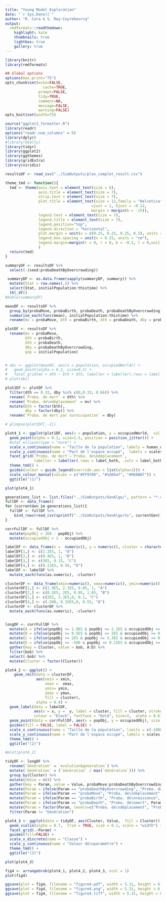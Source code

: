 ```yaml
---
title: "Young Model Exploration"
date: "`r Sys.Date()`"
author: "R. Cura & S. Rey-Coyrehourcq"
output:
  rmdformats::readthedown:
    highlight: kate
    thumbnails: true
    lightbox: true
    gallery: true
---
```



```r
library(knitr)
library(rmdformats)

## Global options
options(max.print="75")
opts_chunk$set(echo=FALSE,
	             cache=TRUE,
               prompt=FALSE,
               tidy=TRUE,
               comment=NA,
               message=FALSE,
               warning=FALSE)
opts_knit$set(width=75)
```

```r
source("ggplot2_formatter.R")
library(readr)
options("readr.num_columns" = 0)
library(dplyr)
#library(GGally)
library(tidyr)
library(ggplot2)
library(ggthemes)
library(gridExtra)
library(viridis)

```

```r
resultsDF <- read_csv("../SimOutputs/plan_complet_result.csv")
```

```r
theme_tmd <- function(){
  tmd <- theme(axis.text = element_text(size = 6),
               axis.title = element_text(size = 7),
               strip.text = element_text(size = 7),
               plot.title = element_text(size = 12,family = "Helvetica",face="bold",
                                       vjust = 1, hjust = -0.12, 
                                       margin = margin(b = -15)),
               legend.text = element_text(size = 7),
               legend.title = element_text(size = 7),
               legend.position="top",
               legend.direction = "horizontal",
               plot.margin = unit(x = c(0.25, 0.25, 0.25, 0.5), units = "cm"),
               legend.box.spacing = unit(x = 0.25, units = "cm"),
               legend.margin=margin(t = 0, r = 0, b = -0.2, l = 0,unit = "cm")
               )
  return(tmd)
}

```

```r
summaryDF <- resultsDF %>%
  select(-(seed:probaDeathByOvercrowding))

 summaryDF <- as.data.frame(sapply(summaryDF, summary)) %>%
  mutate(Stat = row.names(.)) %>%
  select(Stat, initialPopulation:thistime) %>%
  tbl_df()
#kable(summaryDF)
```

```r
meanDF <- resultsDF %>%
  group_by(probaMove, probaBirth, probaDeath, probaDeathByOvercrowding) %>%
  summarise_each(funs(mean), initialPopulation:thistime) %>%
  rename(mv = probaMove, bth = probaBirth, dth = probaDeath, dby = probaDeathByOvercrowding)

plotDF <- resultsDF %>%
  rename(mv = probaMove,
         bth = probaBirth,
         dth = probaDeath,
         dby = probaDeathByOvercrowding,
         pop = initialPopulation)


# abc <- ggplot(meanDF, aes(x = population, occupiedWorld)) +
#   geom_point(alpha = 0.2, size=0.2) +
#   facet_grid(mv + dth ~ bth + dth, labeller = labeller(.rows = label_both, .cols = label_both))
# plot(abc)
```

```r
plot1DF <- plotDF %>%
  filter(dth == 0.33, dby %in% c(0,0.33, 0.66)) %>%
  rename(`Proba. de mort` = dth) %>%
  rename(`Proba. de\ndéplacement` = mv) %>%
  mutate(bth = factor(bth),
         dby = factor(dby)) %>%
  rename(`Proba. de mort par suroccupation` = dby)

# glimpse(plot1DF[,-1])
```

```r
plot4_1 <- ggplot(plot1DF, aes(x = population, y = occupiedWorld,  col = `Proba. de mort par suroccupation`)) +
  geom_point(alpha = 0.1, size=1.5, position = position_jitter()) +
  #stat_ellipse(type = "norm") +
  scale_x_continuous(name = "Taille de la population", labels = human_numbers) +
  scale_y_continuous(name = "Part de l'espace occupé",  labels = scales::percent) +
  facet_grid(`Proba. de mort`~`Proba. de\ndéplacement`,
             labeller = labeller(.rows = label_both, .cols = label_both)) +
  theme_tmd() +
  guides(colour = guide_legend(override.aes = list(alpha=1))) +
  scale_colour_manual(values = c("#FF9700", "#1d66af", "#00AB6F")) +
  ggtitle("(1)")

plot(plot4_1)
```

```r
generations_list <- list.files("../SimOutputs/GenAlgo/", pattern = "*.csv")
fullDF <- data_frame()
for (currentGen in generations_list){
  fullDF <- fullDF %>%
    bind_rows(read_csv(sprintf("../SimOutputs/GenAlgo/%s", currentGen)))
}

corrFullDF <- fullDF %>%
  mutate(popObj = 1E6 - popObj) %>%
  mutate(occupiedObj = 1 - occupiedObj)

labelDF <- data_frame(x =  numeric(), y = numeric(), cluster = character())
labelDF[1,] <- c(2.2E5, 1, "A")
labelDF[2,] <- c(0.4E5, 1, "B")
labelDF[3,] <- c(3E5, 0.15, "C")
labelDF[4,] <- c(0.11E5, 0.58, "D")
labelDF <- labelDF %>%
  mutate_each(funs(as.numeric), -cluster)

clusterDF <- data_frame(xmin=numeric(), xmax=numeric(), ymin=numeric(), ymax=numeric(), cluster=character())
clusterDF[1,] <- c(1.9E5, 2.1E5, 0.85, 1, "A")
clusterDF[2,] <- c(0.5E5, 2E5, 0.95, 1.05, "B")
clusterDF[3,] <- c(2E5, 3.3E5,0, 0.1, "C")
clusterDF[4,] <- c(-500, 0.15E5,0, 0.55, "D")
clusterDF <- clusterDF %>%
  mutate_each(funs(as.numeric), -cluster)


longDF <- corrFullDF %>%
  mutate(A = ifelse(popObj >= 1.9E5 & popObj <= 2.1E5 & occupiedObj >= 0.85 & occupiedObj <= 1, TRUE, FALSE)) %>%
  mutate(B = ifelse(popObj >= 0.5E5 & popObj <= 2E5 & occupiedObj >= 0.95 & occupiedObj <= 1.05, TRUE, FALSE)) %>%
  mutate(C = ifelse(popObj >= 2E5 & popObj <= 3.3E5 & occupiedObj >= 0 & occupiedObj <= 0.1, TRUE, FALSE)) %>%
  mutate(D = ifelse(popObj >= -500 & popObj <= 0.15E5 & occupiedObj >= 0 & occupiedObj <= 0.55, TRUE, FALSE)) %>%
  gather(key = Cluster, value = bob, A:D) %>%
  filter(bob) %>%
  select(-bob) %>%
  mutate(Cluster = factor(Cluster))

```

```r

plot4_2 <- ggplot() +
    geom_rect(data = clusterDF,
              aes(xmin = xmin,
                  xmax =  xmax,
                  ymin= ymin,
                  ymax = ymax,
                  fill = cluster),
              alpha = 0.4) +
  geom_label(data = labelDF,
             aes(x = x, y =  y, label = cluster, fill = cluster, stroke = cluster),
             colour = "black", fontface = "bold", size=3,  alpha = 0.6) +
  geom_point(data = corrFullDF, aes(x = popObj, y = occupiedObj), size = 0.1, alpha = 1) +
  guides(fill = FALSE, label = FALSE) +
  scale_x_continuous(name = "Taille de la population", limits = c(-1000, 350E3), labels = human_numbers) +
  scale_y_continuous(name = "Part de l'espace occupé", labels = scales::percent) +
  theme_tmd() +
  ggtitle("(2)")

#plot(plot4_2)

```

```r
tidyDF <- longDF %>%
  rename(`Génération` = `evolution$generation`) %>%
  mutate(`Génération` = (`Génération` / max(`Génération`))) %>%
  group_by(Cluster) %>%
  mutate(nbSim = n()) %>%
  gather(key = Param, value = Value, probaMove:probaDeathByOvercrowding, `Génération`) %>%
  mutate(Param = ifelse(Param == "probaDeathByOvercrowding", "Proba. de mort\npar suroccupation", Param)) %>%
  mutate(Param = ifelse(Param == "probaMove", "Proba. de\ndéplacement", Param)) %>%
  mutate(Param = ifelse(Param == "probaBirth", "Proba. de\nnaissance", Param)) %>%
  mutate(Param = ifelse(Param == "probaDeath", "Proba. de\nmort", Param)) %>%
  mutate(Param = factor(Param, levels=c("Proba. de\ndéplacement", "Proba. de\nmort", "Proba. de mort\npar suroccupation", "Proba. de\nnaissance", "Génération"))) %>%
  filter(Param != "Génération")
```

```r
plot4_3 <- ggplot(data = tidyDF, aes(Cluster, Value,  fill = Cluster)) +
  geom_violin(alpha = 0.7,  trim = TRUE, size = 0.1, scale = "width") +
  facet_grid(.~Param) +
  guides(fill=FALSE) +
  scale_x_discrete(name = "Classe") +
  scale_y_continuous(name = "Valeur de\nparamètre") +
  theme_tmd() +
  ggtitle("(3)")

plot(plot4_3)
```

```r
fig4 <- arrangeGrob(plot4_1, plot4_2, plot4_3, ncol = 1)
plot(fig4)
```

```r
ggsave(plot = fig4, filename = "figure4.pdf", width = 5.31, height = 6)
ggsave(plot = fig4, filename = "figure4.png", width = 5.31, height = 6,  dpi = 300)
ggsave(plot = fig4, filename = "figure4.tiff", width = 5.31, height = 6,  dpi = 300)
```
